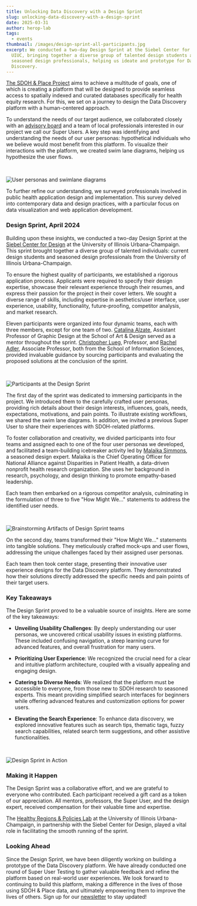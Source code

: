 ```yaml
---
title: Unlocking Data Discovery with a Design Sprint
slug: unlocking-data-discovery-with-a-design-sprint
date: 2025-03-31
author: herop-lab
tags:
  - events
thumbnail: /images/design-sprint-all-participants.jpg
excerpt: We conducted a two-day Design Sprint at the Siebel Center for Design at
  UIUC, bringing together a diverse group of talented design students and
  seasoned design professionals, helping us ideate and prototype for Data
  Discovery.
---
```

[The SDOH & Place Project](https://sdohplace.org/about) aims to achieve a multitude of goals, one of which is creating a platform that will be designed to provide seamless access to spatially indexed and curated databases specifically for health equity research. For this, we set on a journey to design the Data Discovery platform with a human-centered approach.

To understand the needs of our target audience, we collaborated closely with an [advisory board](https://sdohplace.org/advisory) and a team of local professionals interested in our project we call our Super Users. A key step was identifying and understanding the needs of our user personas: hypothetical individuals who we believe would most benefit from this platform. To visualize their interactions with the platform, we created swim lane diagrams, helping us hypothesize the user flows.

⠀

![User personas and swimlane diagrams](/images/design-sprint-personas.jpg "User personas and swimlane diagrams")

To further refine our understanding, we surveyed professionals involved in public health application design and implementation. This survey delved into contemporary data and design practices, with a particular focus on data visualization and web application development.

### Design Sprint, April 2024

Building upon these insights, we conducted a two-day Design Sprint at the [Siebel Center for Design](https://designcenter.illinois.edu/) at the University of Illinois Urbana-Champaign. This sprint brought together a diverse group of talented individuals: current design students and seasoned design professionals from the University of Illinois Urbana-Champaign.

To ensure the highest quality of participants, we established a rigorous application process. Applicants were required to specify their design expertise, showcase their relevant experience through their resumes, and express their passion for the project in their cover letters. We sought a diverse range of skills, including expertise in aesthetics/user interface, user experience, usability, functionality, future-proofing, competitor analysis, and market research.

Eleven participants were organized into four dynamic teams, each with three members, except for one team of two. [Catalina Alzate](https://art.illinois.edu/people/profiles/catalina-alzate/), Assistant Professor of Graphic Design at the School of Art & Design served as a mentor throughout the sprint. [Christopher Lueg](https://ischool.illinois.edu/people/christopher-lueg), Professor, and [Rachel Adler](https://ischool.illinois.edu/people/rachel-adler), Associate Professor, both from the School of Information Sciences, provided invaluable guidance by sourcing participants and evaluating the proposed solutions at the conclusion of the sprint.

⠀

![Participants at the Design Sprint](/images/design-sprint-all-participants.jpg "Participants at the Design Sprint")

The first day of the sprint was dedicated to immersing participants in the project. We introduced them to the carefully crafted user personas, providing rich details about their design interests, influences, goals, needs, expectations, motivations, and pain points. To illustrate existing workflows, we shared the swim lane diagrams. In addition, we invited a previous Super User to share their experiences with SDOH-related platforms.

To foster collaboration and creativity, we divided participants into four teams and assigned each to one of the four user personas we developed, and facilitated a team-building icebreaker activity led by [Malaika Simmons](https://ischool.illinois.edu/people/rachel-adler), a seasoned design expert. Malaika is the Chief Operating Officer for National Alliance against Disparities in Patient Health, a data-driven nonprofit health research organization. She uses her background in research, psychology, and design thinking to promote empathy-based leadership.

Each team then embarked on a rigorous competitor analysis, culminating in the formulation of three to five "How Might We..." statements to address the identified user needs.

⠀

![Brainstorming Artifacts of Design Sprint teams](/images/design-sprint-boards.png "Brainstorming Artifacts of Design Sprint teams")

On the second day, teams transformed their "How Might We..." statements into tangible solutions. They meticulously crafted mock-ups and user flows, addressing the unique challenges faced by their assigned user personas.

Each team then took center stage, presenting their innovative user experience designs for the Data Discovery platform. They demonstrated how their solutions directly addressed the specific needs and pain points of their target users.

### Key Takeaways

The Design Sprint proved to be a valuable source of insights. Here are some of the key takeaways:

* **Unveiling Usability Challenges**: By deeply understanding our user personas, we uncovered critical usability issues in existing platforms. These included confusing navigation, a steep learning curve for advanced features, and overall frustration for many users.
* **Prioritizing User Experience**: We recognized the crucial need for a clear and intuitive platform architecture, coupled with a visually appealing and engaging design.
* **Catering to Diverse Needs**: We realized that the platform must be accessible to everyone, from those new to SDOH research to seasoned experts. This meant providing simplified search interfaces for beginners while offering advanced features and customization options for power users.
* **Elevating the Search Experience**: To enhance data discovery, we explored innovative features such as search tips, thematic tags, fuzzy search capabilities, related search term suggestions, and other assistive functionalities.

  ⠀

![Design Sprint in Action](/images/design-sprint-in-progress.jpg "Design Sprint in Action")

### Making it Happen

The Design Sprint was a collaborative effort, and we are grateful to everyone who contributed. Each participant received a gift card as a token of our appreciation. All mentors, professors, the Super User, and the design expert, received compensation for their valuable time and expertise.

The [Healthy Regions & Policies Lab](https://healthyregions.org/) at the University of Illinois Urbana-Champaign, in partnership with the Siebel Center for Design, played a vital role in facilitating the smooth running of the sprint.

### Looking Ahead

Since the Design Sprint, we have been diligently working on building a prototype of the Data Discovery platform. We have already conducted one round of Super User Testing to gather valuable feedback and refine the platform based on real-world user experiences. We look forward to continuing to build this platform, making a difference in the lives of those using SDOH & Place data, and ultimately empowering them to improve the lives of others. Sign up for our [newsletter](https://groups.webservices.illinois.edu/subscribe/192463) to stay updated!
